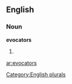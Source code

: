 ==English==

===Noun===
'''evocators'''

# {{plural of|[[evocator]]}}

{{anagrams:en/aceoorstv}}
[[Category:English plurals]]

[[ar:evocators]]